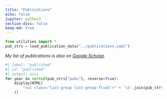 ```yaml
---
title: "Publications"
echo: false
jupyter: python3
section-divs: false
keep-md: true
---
```


```python
from utilities import *
pub_strs = load_publication_data("../publications.yaml")
```

*My list of publications is also on [Google Scholar](https://scholar.google.com/citations?user=pu9BpO0AAAAJ&hl).*


```python
#| label: "published"
#| id: "published"
#| output: asis
for year in sorted(pub_strs["pubs"], reverse=True):
    display(HTML(
        "<ul class='list-group list-group-flush'>" + '\n'.join(pub_strs["pubs"][year]) + "</ul>"
    ))
```
